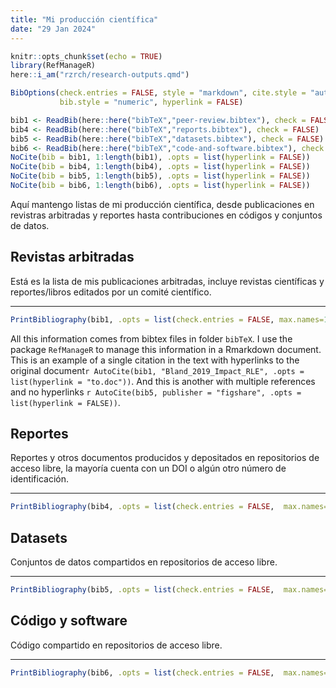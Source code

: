 ```yaml
---
title: "Mi producción científica"
date: "29 Jan 2024"
---
```


```r
knitr::opts_chunk$set(echo = TRUE)
library(RefManageR)
here::i_am("rzrch/research-outputs.qmd")

BibOptions(check.entries = FALSE, style = "markdown", cite.style = "authoryear",
           bib.style = "numeric", hyperlink = FALSE)
```


```r
bib1 <- ReadBib(here::here("bibTeX","peer-review.bibtex"), check = FALSE)
bib4 <- ReadBib(here::here("bibTeX","reports.bibtex"), check = FALSE)
bib5 <- ReadBib(here::here("bibTeX","datasets.bibtex"), check = FALSE)
bib6 <- ReadBib(here::here("bibTeX","code-and-software.bibtex"), check = FALSE)
NoCite(bib = bib1, 1:length(bib1), .opts = list(hyperlink = FALSE))
NoCite(bib = bib4, 1:length(bib4), .opts = list(hyperlink = FALSE))
NoCite(bib = bib5, 1:length(bib5), .opts = list(hyperlink = FALSE))
NoCite(bib = bib6, 1:length(bib6), .opts = list(hyperlink = FALSE))
```

Aquí mantengo listas de mi producción científica, desde publicaciones en revistras arbitradas y reportes hasta contribuciones en códigos y conjuntos de datos.


## Revistas arbitradas

Está es la lista de mis publicaciones arbitradas, incluye revistas científicas y reportes/libros editados por un comité científico.

---

```r
PrintBibliography(bib1, .opts = list(check.entries = FALSE, max.names=100, sorting = "ydnt"))
```



::: {.column-margin}
All this information comes from bibtex files in folder `bibTeX`. I use the package `RefManageR` to manage this information in a Rmarkdown document. This is an example of a single citation in the text with hyperlinks to the original document`r AutoCite(bib1, "Bland_2019_Impact_RLE", .opts = list(hyperlink = "to.doc"))`. And this is another with multiple references and no hyperlinks `r AutoCite(bib5, publisher = "figshare", .opts = list(hyperlink = FALSE))`.

:::

## Reportes

Reportes y otros documentos producidos y depositados en repositorios de acceso libre, la mayoría cuenta con un DOI o algún otro número de identificación.

---

```r
PrintBibliography(bib4, .opts = list(check.entries = FALSE,  max.names=100, sorting = "ydnt"))
```


## Datasets

Conjuntos de datos compartidos en repositorios de acceso libre.

---

```r
PrintBibliography(bib5, .opts = list(check.entries = FALSE,  max.names=100, sorting = "ydnt"))
```


## Código y software

Código compartido en repositorios de acceso libre.

---
```r
PrintBibliography(bib6, .opts = list(check.entries = FALSE,  max.names=100, sorting = "ydnt"))
```
